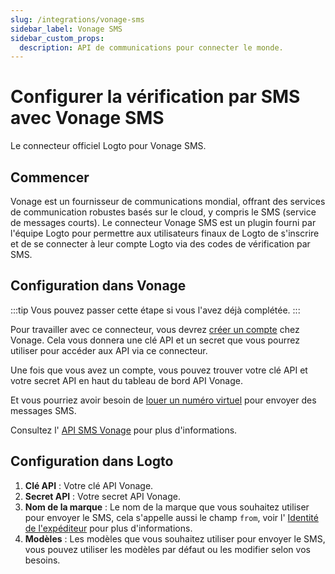 ```yaml
---
slug: /integrations/vonage-sms
sidebar_label: Vonage SMS
sidebar_custom_props:
  description: API de communications pour connecter le monde.
---
```



# Configurer la vérification par SMS avec Vonage SMS

Le connecteur officiel Logto pour Vonage SMS.

<GuideTip />

## Commencer

Vonage est un fournisseur de communications mondial, offrant des services de communication robustes basés sur le cloud, y compris le SMS (service de messages courts). Le connecteur Vonage SMS est un plugin fourni par l'équipe Logto pour permettre aux utilisateurs finaux de Logto de s'inscrire et de se connecter à leur compte Logto via des codes de vérification par SMS.

## Configuration dans Vonage

:::tip
Vous pouvez passer cette étape si vous l'avez déjà complétée.
:::

Pour travailler avec ce connecteur, vous devrez [créer un compte](https://developer.vonage.com/en/account/guides/dashboard-management#create-and-configure-a-vonage-account) chez Vonage. Cela vous donnera une clé API et un secret que vous pourrez utiliser pour accéder aux API via ce connecteur.

Une fois que vous avez un compte, vous pouvez trouver votre clé API et votre secret API en haut du tableau de bord API Vonage.

Et vous pourriez avoir besoin de [louer un numéro virtuel](https://developer.vonage.com/en/numbers/guides/number-management#rent-a-virtual-number) pour envoyer des messages SMS.

Consultez l' [API SMS Vonage](https://developer.vonage.com/en/messaging/sms/overview) pour plus d'informations.

## Configuration dans Logto

1. **Clé API** : Votre clé API Vonage.
2. **Secret API** : Votre secret API Vonage.
3. **Nom de la marque** : Le nom de la marque que vous souhaitez utiliser pour envoyer le SMS, cela s'appelle aussi le champ `from`, voir l' [Identité de l'expéditeur](https://developer.vonage.com/en/messaging/sms/guides/custom-sender-id) pour plus d'informations.
4. **Modèles** : Les modèles que vous souhaitez utiliser pour envoyer le SMS, vous pouvez utiliser les modèles par défaut ou les modifier selon vos besoins.
